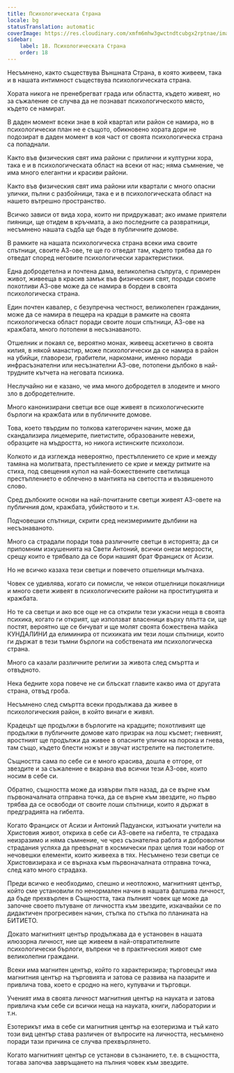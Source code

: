 ```yaml
---
title: Психологическата Страна
locale: bg
statusTranslation: automatic
coverImage: https://res.cloudinary.com/xmfm6mhw3gwctndtcubgx2rptnae/image/upload/v1741354419/small_cover_la_gran_rebelion_28716e29d2.webp
sidebar:
    label: 18. Психологическата Страна
    order: 18
---
```

Несъмнено, както съществува Външната Страна, в която живеем, така и в нашата интимност съществува психологическата страна.

Хората никога не пренебрегват града или областта, където живеят, но за съжаление се случва да не познават психологическото място, където се намират.

В даден момент всеки знае в кой квартал или район се намира, но в психологически план не е същото, обикновено хората дори не подозират в даден момент в коя част от своята психологическа страна са попаднали.

Както във физическия свят има райони с прилични и културни хора, така е и в психологическата област на всеки от нас; няма съмнение, че има много елегантни и красиви райони.

Както във физическия свят има райони или квартали с много опасни улички, пълни с разбойници, така е и в психологическата област на нашето вътрешно пространство.

Всичко зависи от вида хора, които ни придружават; ако имаме приятели пияници, ще отидем в кръчмата, а ако последните са развратници, несъмнено нашата съдба ще бъде в публичните домове.

В рамките на нашата психологическа страна всеки има своите спътници, своите АЗ-ове, те ще го отведат там, където трябва да го отведат според неговите психологически характеристики.

Една добродетелна и почтена дама, великолепна съпруга, с примерен живот, живееща в красив замък във физическия свят, поради своите похотливи АЗ-ове може да се намира в бордеи в своята психологическа страна.

Един почтен кавалер, с безупречна честност, великолепен гражданин, може да се намира в пещера на крадци в рамките на своята психологическа област поради своите лоши спътници, АЗ-ове на кражбата, много потопени в несъзнаваното.

Отшелник и покаял се, вероятно монах, живеещ аскетично в своята килия, в някой манастир, може психологически да се намира в район на убийци, главорези, грабители, наркомани, именно поради инфрасъзнателни или несъзнателни АЗ-ове, потопени дълбоко в най-трудните кътчета на неговата психика.

Неслучайно ни е казано, че има много добродетел в злодеите и много зло в добродетелните.

Много канонизирани светци все още живеят в психологическите бърлоги на кражбата или в публичните домове.

Това, което твърдим по толкова категоричен начин, може да скандализира лицемерите, пиетистите, образованите невежи, образците на мъдростта, но никога истинските психолози.

Колкото и да изглежда невероятно, престъплението се крие и между тамяна на молитвата, престъплението се крие и между ритмите на стиха, под свещения купол на най-божествените светилища престъплението е облечено в мантията на светостта и възвишеното слово.

Сред дълбоките основи на най-почитаните светци живеят АЗ-овете на публичния дом, кражбата, убийството и т.н.

Подчовешки спътници, скрити сред неизмеримите дълбини на несъзнаваното.

Много са страдали поради това различните светци в историята; да си припомним изкушенията на Свети Антоний, всички онези мерзости, срещу които е трябвало да се бори нашият брат Франциск от Асизи.

Но не всичко казаха тези светци и повечето отшелници мълчаха.

Човек се удивлява, когато си помисли, че някои отшелници покаялници и много свети живеят в психологическите райони на проституцията и кражбата.

Но те са светци и ако все още не са открили тези ужасни неща в своята психика, когато ги открият, ще използват власеници върху плътта си, ще постят, вероятно ще се бичуват и ще молят своята божествена майка КУНДАЛИНИ да елиминира от психиката им тези лоши спътници, които ги държат в тези тъмни бърлоги на собствената им психологическа страна.

Много са казали различните религии за живота след смъртта и отвъдното.

Нека бедните хора повече не си блъскат главите какво има от другата страна, отвъд гроба.

Несъмнено след смъртта всеки продължава да живее в психологическия район, в който винаги е живял.

Крадецът ще продължи в бърлогите на крадците; похотливият ще продължи в публичните домове като призрак на лош късмет; гневният, яростният ще продължи да живее в опасните улички на порока и гнева, там също, където блести ножът и звучат изстрелите на пистолетите.

Същността сама по себе си е много красива, дошла е отгоре, от звездите и за съжаление е вкарана във всички тези АЗ-ове, които носим в себе си.

Обратно, същността може да извърви пътя назад, да се върне към първоначалната отправна точка, да се върне към звездите, но първо трябва да се освободи от своите лоши спътници, които я държат в предградията на гибелта.

Когато Франциск от Асизи и Антоний Падуански, изтъкнати учители на Христовия живот, откриха в себе си АЗ-овете на гибелта, те страдаха неизразимо и няма съмнение, че чрез съзнателна работа и доброволни страдания успяха да превърнат в космически прах целия този набор от нечовешки елементи, които живееха в тях. Несъмнено тези светци се Христовизираха и се върнаха към първоначалната отправна точка, след като много страдаха.

Преди всичко е необходимо, спешно и неотложно, магнитният център, който сме установили по ненормален начин в нашата фалшива личност, да бъде прехвърлен в Същността, така пълният човек ще може да започне своето пътуване от личността към звездите, изкачвайки се по дидактичен прогресивен начин, стъпка по стъпка по планината на БИТИЕТО.

Докато магнитният център продължава да е установен в нашата илюзорна личност, ние ще живеем в най-отвратителните психологически бърлоги, въпреки че в практическия живот сме великолепни граждани.

Всеки има магнитен център, който го характеризира; търговецът има магнитния център на търговията и затова се развива на пазарите и привлича това, което е сродно на него, купувачи и търговци.

Ученият има в своята личност магнитния център на науката и затова привлича към себе си всички неща на науката, книги, лаборатории и т.н.

Езотерикът има в себе си магнитния център на езотеризма и тъй като този вид център става различен от въпросите на личността, несъмнено поради тази причина се случва прехвърлянето.

Когато магнитният център се установи в съзнанието, т.е. в същността, тогава започва завръщането на пълния човек към звездите.

